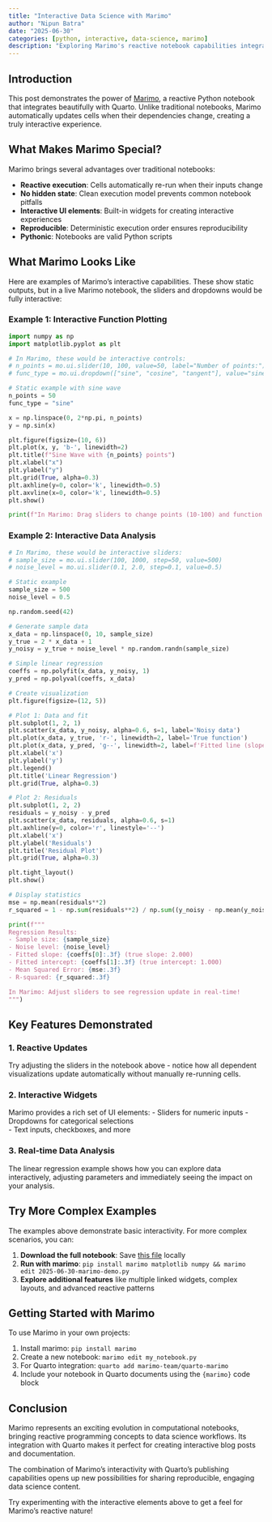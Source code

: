 ```yaml
---
title: "Interactive Data Science with Marimo"
author: "Nipun Batra"
date: "2025-06-30"
categories: [python, interactive, data-science, marimo]
description: "Exploring Marimo's reactive notebook capabilities integrated with Quarto"
---
```


## Introduction

This post demonstrates the power of [Marimo](https://marimo.io/), a reactive Python notebook that integrates beautifully with Quarto. Unlike traditional notebooks, Marimo automatically updates cells when their dependencies change, creating a truly interactive experience.

## What Makes Marimo Special?

Marimo brings several advantages over traditional notebooks:

- **Reactive execution**: Cells automatically re-run when their inputs change
- **No hidden state**: Clean execution model prevents common notebook pitfalls  
- **Interactive UI elements**: Built-in widgets for creating interactive experiences
- **Reproducible**: Deterministic execution order ensures reproducibility
- **Pythonic**: Notebooks are valid Python scripts

## What Marimo Looks Like

Here are examples of Marimo's interactive capabilities. These show static outputs, but in a live Marimo notebook, the sliders and dropdowns would be fully interactive:

### Example 1: Interactive Function Plotting

```python
import numpy as np
import matplotlib.pyplot as plt

# In Marimo, these would be interactive controls:
# n_points = mo.ui.slider(10, 100, value=50, label="Number of points:")
# func_type = mo.ui.dropdown(["sine", "cosine", "tangent"], value="sine")

# Static example with sine wave
n_points = 50
func_type = "sine"

x = np.linspace(0, 2*np.pi, n_points)
y = np.sin(x)

plt.figure(figsize=(10, 6))
plt.plot(x, y, 'b-', linewidth=2)
plt.title(f"Sine Wave with {n_points} points")
plt.xlabel("x")
plt.ylabel("y")
plt.grid(True, alpha=0.3)
plt.axhline(y=0, color='k', linewidth=0.5)
plt.axvline(x=0, color='k', linewidth=0.5)
plt.show()

print(f"In Marimo: Drag sliders to change points (10-100) and function type!")
```

### Example 2: Interactive Data Analysis

```python
# In Marimo, these would be interactive sliders:
# sample_size = mo.ui.slider(100, 1000, step=50, value=500)
# noise_level = mo.ui.slider(0.1, 2.0, step=0.1, value=0.5)

# Static example
sample_size = 500
noise_level = 0.5

np.random.seed(42)

# Generate sample data
x_data = np.linspace(0, 10, sample_size)
y_true = 2 * x_data + 1
y_noisy = y_true + noise_level * np.random.randn(sample_size)

# Simple linear regression
coeffs = np.polyfit(x_data, y_noisy, 1)
y_pred = np.polyval(coeffs, x_data)

# Create visualization
plt.figure(figsize=(12, 5))

# Plot 1: Data and fit
plt.subplot(1, 2, 1)
plt.scatter(x_data, y_noisy, alpha=0.6, s=1, label='Noisy data')
plt.plot(x_data, y_true, 'r-', linewidth=2, label='True function')
plt.plot(x_data, y_pred, 'g--', linewidth=2, label=f'Fitted line (slope={coeffs[0]:.2f})')
plt.xlabel('x')
plt.ylabel('y')
plt.legend()
plt.title('Linear Regression')
plt.grid(True, alpha=0.3)

# Plot 2: Residuals
plt.subplot(1, 2, 2)
residuals = y_noisy - y_pred
plt.scatter(x_data, residuals, alpha=0.6, s=1)
plt.axhline(y=0, color='r', linestyle='--')
plt.xlabel('x')
plt.ylabel('Residuals')
plt.title('Residual Plot')
plt.grid(True, alpha=0.3)

plt.tight_layout()
plt.show()

# Display statistics
mse = np.mean(residuals**2)
r_squared = 1 - np.sum(residuals**2) / np.sum((y_noisy - np.mean(y_noisy))**2)

print(f"""
Regression Results:
- Sample size: {sample_size}
- Noise level: {noise_level}
- Fitted slope: {coeffs[0]:.3f} (true slope: 2.000)
- Fitted intercept: {coeffs[1]:.3f} (true intercept: 1.000)
- Mean Squared Error: {mse:.3f}
- R-squared: {r_squared:.3f}

In Marimo: Adjust sliders to see regression update in real-time!
""")
```

## Key Features Demonstrated

### 1. Reactive Updates
Try adjusting the sliders in the notebook above - notice how all dependent visualizations update automatically without manually re-running cells.

### 2. Interactive Widgets
Marimo provides a rich set of UI elements:
- Sliders for numeric inputs
- Dropdowns for categorical selections  
- Text inputs, checkboxes, and more

### 3. Real-time Data Analysis
The linear regression example shows how you can explore data interactively, adjusting parameters and immediately seeing the impact on your analysis.

## Try More Complex Examples

The examples above demonstrate basic interactivity. For more complex scenarios, you can:

1. **Download the full notebook**: Save [this file](2025-06-30-marimo-demo.py) locally
2. **Run with marimo**: `pip install marimo matplotlib numpy && marimo edit 2025-06-30-marimo-demo.py`
3. **Explore additional features** like multiple linked widgets, complex layouts, and advanced reactive patterns

## Getting Started with Marimo

To use Marimo in your own projects:

1. Install marimo: `pip install marimo`
2. Create a new notebook: `marimo edit my_notebook.py`
3. For Quarto integration: `quarto add marimo-team/quarto-marimo`
4. Include your notebook in Quarto documents using the `{marimo}` code block

## Conclusion

Marimo represents an exciting evolution in computational notebooks, bringing reactive programming concepts to data science workflows. Its integration with Quarto makes it perfect for creating interactive blog posts and documentation.

The combination of Marimo's interactivity with Quarto's publishing capabilities opens up new possibilities for sharing reproducible, engaging data science content.

Try experimenting with the interactive elements above to get a feel for Marimo's reactive nature!